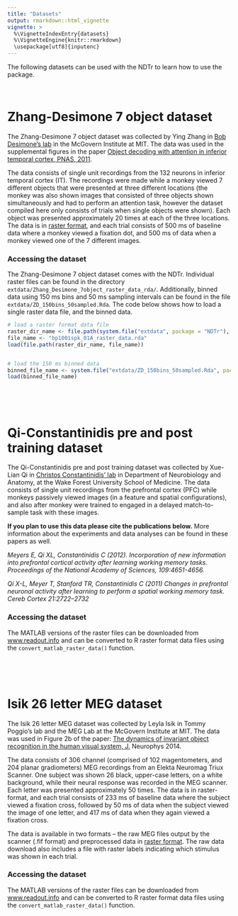 ```yaml
---
title: "Datasets"
output: rmarkdown::html_vignette
vignette: >
  %\VignetteIndexEntry{datasets}
  %\VignetteEngine{knitr::rmarkdown}
  \usepackage[utf8]{inputenc}
---
```





The following datasets can be used with the NDTr to learn how to use the package.



<br>




# Zhang-Desimone 7 object dataset


The Zhang-Desimone 7 object dataset was collected by Ying Zhang in [Bob
Desimone’s lab](http://mcgovern.mit.edu/principal-investigators/robert-desimone)
in the McGovern Institute at MIT. The data was used in the supplemental figures
in the paper [Object decoding with attention in inferior temporal cortex, PNAS,
2011](http://www.pnas.org/content/108/21/8850).

The data consists of single unit recordings from the 132 neurons in inferior
temporal cortex (IT). The recordings were made while a monkey viewed 7 different
objects that were presented at three different locations (the monkey was also
shown images that consisted of three objects shown simultaneously and had to
perform an attention task, however the dataset compiled here only consists of
trials when single objects were shown). Each object was presented approximately
20 times at each of the three locations. The data is in
[raster format](data_formats.html), and each trial consists of 500 ms of
baseline data where a monkey viewed a fixation dot, and 500 ms of data when a
monkey viewed one of the 7 different images.


### Accessing the dataset

The Zhang-Desimone 7 object dataset comes with the NDTr. Individual raster files
can be found in the directory `extdata/Zhang_Desimone_7object_raster_data_rda/`.
Additionally, binned data using 150 ms bins and 50 ms sampling intervals can be
found in the file `extdata/ZD_150bins_50sampled.Rda`. The code below shows how
to load a single raster data file, and the binned data.


```r


# load a raster format data file
raster_dir_name <- file.path(system.file("extdata", package = "NDTr"), "Zhang_Desimone_7object_raster_data_rda")
file_name <- "bp1001spk_01A_raster_data.rda"
load(file.path(raster_dir_name, file_name))


# load the 150 ms binned data
binned_file_name <- system.file("extdata/ZD_150bins_50sampled.Rda", package="NDTr")
load(binned_file_name)

```


<br>

<br>




# Qi-Constantinidis pre and post training dataset


The Qi-Constantinidis pre and post training dataset was collected by Xue-Lian Qi
in [Christos Constantinidis’
lab](http://neuroscience.graduate.wfu.edu/people/christos-constantinidis/) in
Department of Neurobiology and Anatomy, at the Wake Forest University School of
Medicine. The data consists of single unit recordings from the prefrontal cortex
(PFC) while monkeys passively viewed images (in a feature and spatial
configurations), and also after monkey were trained to engaged in a delayed
match-to-sample task with these images.

**If you plan to use this data please cite the publications below.**  More
information about the experiments and data analyses can be found in these papers
as well.

*Meyers E, Qi XL, Constantinidis C (2012). Incorporation of new information into prefrontal cortical activity after learning working memory tasks. Proceedings of the National Academy of Sciences, 109:4651-4656.*

*Qi X-L, Meyer T, Stanford TR, Constantinidis C (2011) Changes in prefrontal neuronal activity after learning to perform a spatial working memory task. Cereb Cortex 21:2722–2732*



### Accessing the dataset

The MATLAB versions of the raster files can be downloaded from
[www.readout.info](http://www.readout.info) and can be converted to R raster
format data files using the `convert_matlab_raster_data()` function.


<br>

<br>




#  Isik 26 letter MEG dataset


The Isik 26 letter MEG dataset was collected by Leyla Isik in Tommy Poggio’s lab
and the MEG Lab at the McGovern Institute at MIT. The data was used in Figure 2b
of the paper: [The dynamics of invariant object recognition in the human visual
system, J.](https://www.physiology.org/doi/full/10.1152/jn.00394.2013) Neurophys
2014.

The data consists of 306 channel (comprised of 102 magentometers, and 204 planar
gradiometers) MEG recordings from an Elekta Neuromag Triux Scanner. One subject
was shown 26 black, upper-case letters, on a white background, while their
neural response was recorded in the MEG scanner. Each letter was presented
approximately 50 times. The data is in raster-format, and each trial consists of
233 ms of baseline data where the subject viewed a fixation cross, followed by
50 ms of data when the subject viewed the image of one letter, and 417 ms of
data when they again viewed a fixation cross.

The data is available in two formats – the raw MEG files output by the scanner
(.fif format) and preprocessed data in [raster format](raster_format.html). The
raw data download also includes a file with raster labels indicating which
stimulus was shown in each trial.


### Accessing the dataset

The MATLAB versions of the raster files can be downloaded from
[www.readout.info](http://www.readout.info) and can be converted to R raster
format data files using the `convert_matlab_raster_data()` function.



<br>
